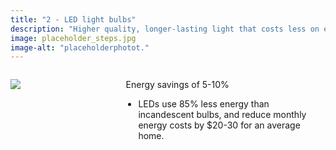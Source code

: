 ```yaml
---
title: "2 - LED light bulbs"
description: "Higher quality, longer-lasting light that costs less on electricity bills"
image: placeholder_steps.jpg
image-alt: "placeholderphotot."
---
```


:::: {.columns}

::: {.column width="20%"}
![](placeholder_steps.jpg)
:::

::: {.column width="10%"}
<!-- empty column to create gap -->
:::

::: {.column width="70%"}

 Energy savings of 5-10%

-   LEDs use 85% less energy than incandescent bulbs, and reduce monthly energy costs by \$20-30 for an average home.


:::

::::
